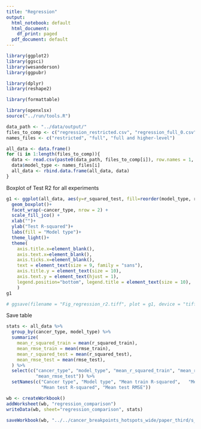 ```yaml
---
title: "Regression"
output:
  html_notebook: default
  html_document:
    df_print: paged
  pdf_document: default
---
```


```r
library(ggplot2)
library(ggsci)
library(wesanderson)
library(ggpubr)

library(dplyr)
library(reshape2)

library(formattable)

library(openxlsx)
source("../run/tools.R")

data_path <- "../data/output/"
files_to_comp <- c("regression_restricted.csv", "regression_full_0.csv", "regression_full_1.csv")
names_files <- c("restricted", "full", "full and higher-level")

all_data <- data.frame()
for (i in 1:length(files_to_comp)){
  data <- read.csv(paste0(data_path, files_to_comp[i]), row.names = 1, stringsAsFactors = F)
  data$model_type <- names_files[i]
  all_data <- rbind.data.frame(all_data, data)
}
```

Boxplot of Test R2 for all experiments

```r
g1 <- ggplot(all_data, aes(y=r_squared_test, fill=reorder(model_type, r_squared_test, mean))) +
  geom_boxplot()+
  facet_wrap(~cancer_type, nrow = 2) +
  scale_fill_jco() + 
  xlab("")+
  ylab("Test R-squared")+
  labs(fill = "Model type")+
  theme_light()+
  theme(
    axis.title.x=element_blank(),
    axis.text.x=element_blank(),
    axis.ticks.x=element_blank(),
    text = element_text(size = 9, family = "sans"),
    axis.title.y = element_text(size = 10),
    axis.text.y = element_text(hjust = 1),
    legend.position="bottom", legend.title = element_text(size = 10),    
    ) 
g1

# ggsave(filename = "Fig_regression_r2.tiff", plot = g1, device = "tiff", path = "../../cancer_breakpoints_hotspots_wide/paper_third/", dpi = 600, units = "in", width = 5, height = 3, scale = 2, compression = "lzw")
```

Save table

```r
stats <- all_data %>%
  group_by(cancer_type, model_type) %>%
  summarize(
    mean_r_squared_train = mean(r_squared_train),
    mean_rmse_train = mean(rmse_train),
    mean_r_squared_test = mean(r_squared_test),
    mean_rmse_test = mean(rmse_test),    
  ) %>%
  select(c("cancer_type", "model_type", "mean_r_squared_train", "mean_rmse_train", "mean_r_squared_test",
           "mean_rmse_test")) %>%
  setNames(c("Cancer type",	"Model type", "Mean train R-squared",	"Mean test RMSE",
             "Mean test R-squared",	"Mean test RMSE"))

wb <- createWorkbook()
addWorksheet(wb, "regression_comparison")
writeData(wb, sheet="regression_comparison", stats)

saveWorkbook(wb, "../../cancer_breakpoints_hotspots_wide/paper_third/s_benchmark_regression.xlsx", overwrite = T)
```

